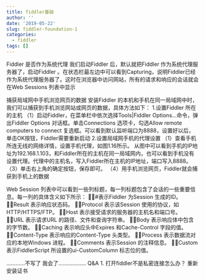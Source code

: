 ```yaml
---
title: fiddler基础
author: ''
date: '2019-05-22'
slug: fiddler-foundation-1
categories:
  - fiddler
tags: []
---
```

Fiddler 是否作为系统代理 
我们启动Fiddler 后，默认就把Fiddler 作为系统代理服务器了，启动Fiddler 。在状态栏最左边中可以看到Capturing，说明Fiddler已经作为系统代理服务器了。这时在浏览器中访问网站，所有的请求和响应的会话就会在Web Sessions 列表中显示

捕获局域网中手机浏览网页的数据 
安装Fiddler 的本机和手机在同一局域网中时，我们可以捕获到手机浏览网站或网页的数据，具体方法如下： 
1.设置Fiddler 所在的主机 
（1）启动Fiddler，在菜单栏中依次选择Tools|Fiddler Options...命令，弹出Fiddler Options 对话框。单击Connections 选项卡，勾选Allow remote computers to connect 复选框。可以看到默认监听端口为8888，设置好以后，单击OK按钮，Fiddler需要重新启动
2.设置局域网手机的代理设置 
（1）查看手机所连无线的网络详情，设置手机代理，如图1.16所示。 
从图中可以看到手机的IP地址为192.168.1.103，和Fiddler所在的主机在同一局域网内，也可以看到手机没有设置代理。代理中的主机名，写入Fiddler所在主机的IP地址，端口写入8888。 
（3）单击右上角的确定按钮，保存即可。 
（4）用手机浏览网页，Fiddler就会捕获到手机上的数据

Web Session 列表中可以看到一些列标题，每一列标题包含了会话的一些重要信息。每一列的具体含义如下所示： 
#表示Fiddler 为Session 生成的ID。 
Result 表示响应状态码。 
Protocol 表示该Session 使用的协议，如HTTP/HTTPS/FTP。 
Host 表示接受请求的服务器的主机名和端口号。 
URL 表示请求URL 的路径、文件和查询字符串。 
Body 表示响应体中包含的字节数。 
Caching 表示响应头中Expires 和Cache-Control 字段的值。 
Content-Type 表示响应的Content-Type 头类型。 
Process 表示数据流对应的本地Windows 进程。 
Comments 表示Session 的注释信息。 
Custom 表示FiddlerScript 所设置的ui-CustomColumn 标志位的值。 



............不写了 我会了..................
Q&A
1. 打开fiddler不是私密连接怎么办？
重新安装证书